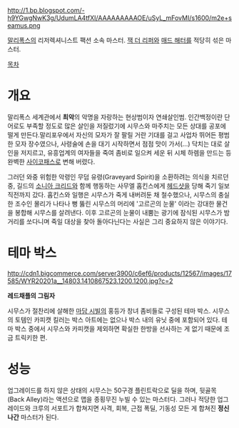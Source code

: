 http://1.bp.blogspot.com/-h9YGwgNwK3g/UdumLA4tfXI/AAAAAAAAAOE/uSyL_mFovMI/s1600/m2e+seamus.png

[[말리폭스]]의 리저렉셔니스트 팩션 소속 마스터. [[잭 더 리퍼]]와 [[매드 해터]]를 적당히 섞은 마스터.

[[목차]]

= 개요 =

말리폭스 세계관에서 '''최악'''의 악명을 자랑하는 현상범이자 연쇄살인범. 인간백정이란 단어로도 부족할 정도로 많은 살인을 저질렀기에 시무스와 마주치는 모든 상대를 공포에 떨게 만든다.말리포우에서 자신의 모자가 잘 팔릴 거란 기대를 걸고 사업차 뛰어든 평범한 모자 장수였으나, 사령술에 손을 대기 시작하면서 점점 맛이 가서(...) 닥치는 대로 살인을 저지르고, 유흥업계의 여자들을 죽여 좀비로 일으켜 세운 뒤 시체 하렘을 만드는 등 완벽한 [[사이코패스]]로 변해 버렸다.

그러던 와중 위험한 악령인 무덤 유령(Graveyard Spirit)을 소환하려는 의식을 치르던 중, 길드의 [[소니아 크리드]]와 함께 행동하는 사무엘 홉킨스에게 [[헤드샷]]을 당해 죽기 일보 직전까지 갔다. 홉킨스와 일행은 시무스가 죽게 내버려둔 채 철수했으나, 시무스의 충실한 조수인 몰리가 나타나 뻥 뚫린 시무스의 머리에 '고르곤의 눈물' 이라는 강대한 물건을 봉합해 시무스를 살려낸다. 이후 고르곤의 눈물이 내뿜는 광기에 잠식된 시무스가 밤 거리를 쏘다니며 죽일 대상을 찾아 돌아다닌다는 사실은 그리 중요하지 않은 이야기다.

= 테마 박스 =

http://cdn1.bigcommerce.com/server3900/c6ef6/products/12567/images/17585/WYR20201a__14803.1410867523.1200.1200.jpg?c=2

'''레드채플의 그림자'''

시무스가 절찬리에 살해한 [[마담 시빌]]의 홍등가 창녀 좀비들로 구성된 테마 박스. 시무스의 토템인 카피캣 킬러는 박스 아트에는 없으나 박스 내의 유닛 중에 포함되어 있다. 테마 박스 중에서 시무스와 카피캣을 제외하면 확실한 한방을 선사하는 게 없기 때문에 조금 트릭키한 편.

= 성능 =

업그레이드를 하지 않은 상태의 시무스는 50구경 플린트락으로 딜을 하며, 뒷골목(Back Alley)라는 액션으로 맵을 종횡무진 누빌 수 있는 마스터다. 그러나 적당한 업그레이드와 크루의 서포트가 합쳐지면 사격, 회복, 근접 폭딜, 기동성 모든 게 합쳐진 '''정신나간''' 마스터가 된다.
